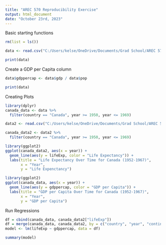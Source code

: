 ---
title: "AREC 570 Reproducibility Exercise"
output: html_document
date: "October 23rd, 2023"
---

Basic starting functions
```{r echo=FALSE}
rm(list = ls())

data <- read.csv("C:/Users/kelse/OneDrive/Documents/Grad School/AREC 570/Reproducibility_Story/inputs/gdp_52-67.csv")

print(data)
```
Create a GDP per Capita column 
```{r echo=FALSE}
data$gdppercap <- data$gdp / data$pop

print(data)
```
Creating Plots

```{r echo=FALSE, message=FALSE, warning=FALSE}
library(dplyr)
canada_data <- data %>%
  filter(country == "Canada", year >= 1950, year <= 1969)

data2 <- read.csv("C:/Users/kelse/OneDrive/Documents/Grad School/AREC 570/Reproducibility_Story/inputs/le_52-67.csv")

canada_data2 <- data2 %>% 
  filter(country == "Canada", year >= 1950, year <= 1969)

library(ggplot2)
ggplot(canada_data2, aes(x = year)) +
  geom_line(aes(y = lifeExp, color = "Life Expectancy")) +
  labs(title = "Life Expectancy Over Time for Canada (1952-1967)",
       x = "Year",
       y = "Life Expenctancy")
```
```{r echo=FALSE}
library(ggplot2)
ggplot(canada_data, aes(x = year)) +
  geom_line(aes(y = gdppercap, color = "GDP per Capita")) +
  labs(title = "GDP per Capita Over Time for Canada (1952-1967)",
       x = "Year",
       y = "GDP per Capita")
```

Run Regressions

```{r echo=FALSE}
df = cbind(canada_data, canada_data2["lifeExp"])
df = merge(canada_data, canada_data2, by = c("country", "year", "continent"))
model <- lm(lifeExp ~ gdppercap, data = df)

summary(model)
```